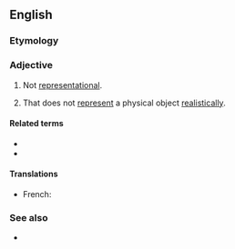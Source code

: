 {{also|non-representational}}

==English==

===Etymology===
{{prefix|en|non|representational}}

===Adjective===
{{en-adj|-}}

# Not [[representational]].
# {{label|en|art}} That does not [[represent]] a physical object [[realistically]].

====Related terms====
* {{l|en|nonrepresentationality}}
* {{l|en|nonrepresentationally}}

====Translations====
{{trans-top|that does not represent a physical object realistically}}
* French: {{t+|fr|non-figuratif}}
{{trans-mid}}
{{trans-bottom}}

===See also===
* {{l|en|abstract}}